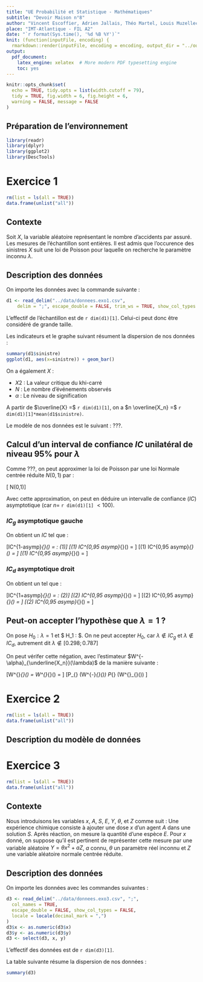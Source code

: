 ```yaml
---
title: "UE Probabilité et Statistique - Mathématiques"
subtitle: "Devoir Maison n°8"
author: "Vincent Escoffier, Adrien Jallais, Théo Martel, Louis Muzellec."
place: "IMT-Atlantique - FIL A2"
date: "`r format(Sys.time(), '%d %B %Y')`"
knit: (function(inputFile, encoding) {
  rmarkdown::render(inputFile, encoding = encoding, output_dir = "../output") })
output:
  pdf_document: 
    latex_engine: xelatex  # More modern PDF typesetting engine
    toc: yes
---
```


```r
knitr::opts_chunk$set(
  echo = TRUE, tidy.opts = list(width.cutoff = 79),
  tidy = TRUE, fig.width = 6, fig.height = 6,
  warning = FALSE, message = FALSE
)
```

## Préparation de l'environnement

```r
library(readr)
library(dplyr)
library(ggplot2)
library(DescTools)
```

\newpage

# Exercice 1

```r
rm(list = ls(all = TRUE))
data.frame(unlist("all"))
```

## Contexte

Soit $X$, la variable aléatoire représentant le nombre d'accidents par assuré. Les mesures de l'échantillon sont entières. Il est admis que l'occurence des sinistres $X$ suit une loi de Poisson pour laquelle on recherche le paramètre inconnu $\lambda$.

## Description des données

On importe les données avec la commande suivante :

```r
d1 <- read_delim("../data/donnees.exo1.csv", 
    delim = ";", escape_double = FALSE, trim_ws = TRUE, show_col_types = FALSE)
```

L'effectif de l'échantillon est de `r dim(d1)[1]`. Celui-ci peut donc être considéré de grande taille.

Les indicateurs et le graphe suivant résument la dispersion de nos données :

```r
summary(d1$sinistre)
ggplot(d1, aes(x=sinistre)) + geom_bar()
```

On a également $X$ :

-   $X2$ : La valeur critique du khi-carré
-   $N$ : Le nombre d'événements observés
-   $\alpha$ : Le niveau de signification


A partir de $\overline{X} =$ `r dim(d1)[1]`, on a $n \overline{X_n} =$ `r dim(d1)[1]*mean(d1$sinistre)`.

Le modèle de nos données est le suivant : ???.

## Calcul d'un interval de confiance $IC$ unilatéral de niveau 95% pour $\lambda$

Comme ???, on peut approximer la loi de Poisson par une loi Normale centrée réduite $N(0,1)$ par : 

\[\frac{\sqrt{n}(Xn - \lambda)}{\sqrt{Xn}} \rightarrow  N(0,1)\]

Avec cette approximation, on peut en déduire un intervalle de confiance ($IC$) asymptotique (car $n =$ `r dim(d1)[1]` $< 100$).

### $IC_g$ asymptotique gauche 

On obtient un $IC$ tel que : 

\[IC^{1-\alpha \space asymp}_{\underline{X_n}}(\lambda) =  \left[\overline{X_n} - Z_{1 - \frac{\alpha}{2}} \times \sqrt{\frac{\overline{X_n}}{n}} <  \lambda \right] \space : (1)\]
\[(1) \space \Leftrightarrow IC^{0,95 \space asymp}_{\underline{X_n}}(\lambda) = \left[0,543 - Z_{1 - \frac{0,05}{2}} \times \sqrt{\frac{0,543}{35}} <  \lambda \right] \]
\[(1) \space \Leftrightarrow IC^{0,95 \space asymp}_{\underline{X_n}}(\lambda) = \left[0,543 - 1,96 \times \sqrt{\frac{0,543}{35}} <  \lambda \right] \]
\[(1) \space \Leftrightarrow IC^{0,95 \space asymp}_{\underline{X_n}}(\lambda) = \left[0,298 <  \lambda \right] \]

### $IC_d$ asymptotique droit 

On obtient un  tel que : 

\[IC^{1+\alpha \space asymp}_{\underline{X_n}}(\lambda) =  \left[\overline{X_n} + Z_{1 - \frac{\alpha}{2}} \times \sqrt{\frac{\overline{X_n}}{n}} >  \lambda \right] \space : (2)\]
\[(2) \space \Leftrightarrow IC^{0,95 \space asymp}_{\underline{X_n}}(\lambda) = \left[0,543 + Z_{1 - \frac{0,05}{2}} \times \sqrt{\frac{0,543}{35}} >  \lambda \right] \]
\[(2) \space \Leftrightarrow IC^{0,95 \space asymp}_{\underline{X_n}}(\lambda) = \left[0,543 + 1,96 \times \sqrt{\frac{0,543}{35}} >  \lambda \right] \]
\[(2) \space \Leftrightarrow IC^{0,95 \space asymp}_{\underline{X_n}}(\lambda) = \left[0,787 >  \lambda \right] \]

## Peut-on accepter l’hypothèse que $\lambda = 1$ ? 

On pose $H_0 : \lambda = 1$ et $ H_1 : \lambda \ne 1$.
On ne peut accepter $H_0$, car $\lambda \notin  IC_g$ et $\lambda \notin  IC_d$, autrement dit  $\lambda \notin  \left[0.298 ; 0.787 \right]$ 

On peut vérifer cette négation, avec l'estimateur $W^{-\alpha}_{\underline{X_n}}(\lambda)$ de la manière suivante  : 

\[W^{\alpha}_{\underline{X_n}}(\lambda) = \left[ \frac{\underline{X_n}}{\overline{X_n}} < a_{\alpha} \right]  \space \text{ ou } \space  W^{\alpha}_{\underline{X_n}}(\lambda) = \left[ \overline{X_n} > b_{\alpha} \right]\]
\[P_{\lambda=1} (W^{-\alpha}_{\underline{X_n}}(\lambda)) \le \alpha \space \text{ et } \space P_{\lambda \ne 1} (W^{\alpha}_{\underline{X_n}}(\lambda)) \ge \alpha\]

\newpage

# Exercice 2

```r
rm(list = ls(all = TRUE))
data.frame(unlist("all"))
```

## Description du modèle de données

\newpage

# Exercice 3

```r
rm(list = ls(all = TRUE))
data.frame(unlist("all"))
```

## Contexte

Nous introduisons les variables $x$, $A$, $S$, $E$, $Y$, $\theta$, et $Z$ comme suit : Une expérience chimique consiste à ajouter une dose $x$ d'un agent $A$ dans une solution $S$. Après réaction, on mesure la quantité d'une espèce $E$. Pour $x$ donné, on suppose qu'il est pertinent de représenter cette mesure par une variable aléatoire $Y = \theta x^2 + aZ$, $a$ connu, $\theta$ un paramètre réel inconnu et $Z$ une variable aléatoire normale centrée réduite.

## Description des données

On importe les données avec les commandes suivantes :

```r
d3 <- read_delim("../data/donnees.exo3.csv", ";",
  col_names = TRUE,
  escape_double = FALSE, show_col_types = FALSE,
  locale = locale(decimal_mark = ",")
)
d3$x <- as.numeric(d3$x)
d3$y <- as.numeric(d3$y)
d3 <- select(d3, x, y)
```

L'effectif des données est de `r dim(d3)[1]`.

La table suivante résume la dispersion de nos données :

```r
summary(d3)
```
